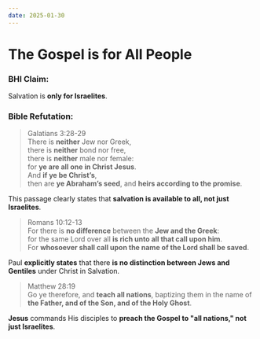 ```yaml
---
date: 2025-01-30
---
```



<DateDisplay date="2025-01-30" />

<CustomImage src="/img/all-nations.png" alt="Group of Black Hebrew Israelites" width="600px" />

# The Gospel is for All People


### BHI Claim: 

Salvation is **only for Israelites**.

### Bible Refutation:

> Galatians 3:28-29   
There is **neither** Jew nor Greek, \
there is **neither** bond nor free, \
there is **neither** male nor female: \
for **ye are all one in Christ Jesus**.  
And **if ye be Christ’s**,  
then are **ye Abraham’s seed**, 
and **heirs according to the promise**.

This passage clearly states that **salvation is available to all, not just Israelites**.

> Romans 10:12-13 \
For there is **no difference** between the **Jew and the Greek**: \
for the same Lord over all **is rich unto all that call upon him**.   
For **whosoever shall call upon the name of the Lord shall be saved**.

Paul **explicitly states** that there **is no distinction between Jews and Gentiles** under Christ in Salvation.

> Matthew 28:19   
Go ye therefore, and **teach all nations**, 
baptizing them in the name of **the Father, and of the Son, and of the Holy Ghost**.

**Jesus** commands His disciples to **preach the Gospel to "all nations," not just Israelites**.